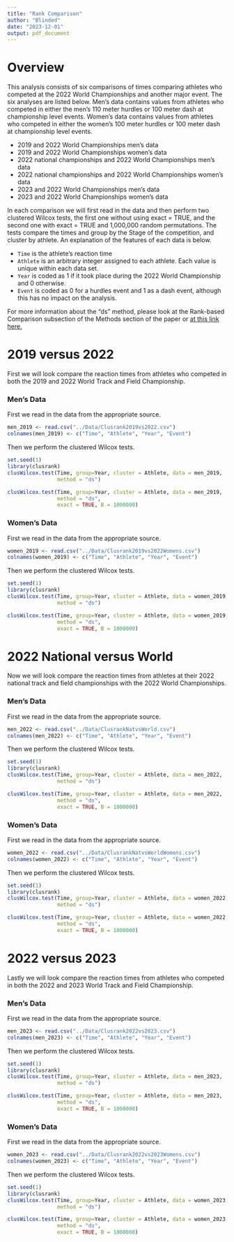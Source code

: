 ```yaml
---
title: "Rank Comparison"
author: "Blinded"
date: "2023-12-01"
output: pdf_document
---
```



# Overview
This analysis consists of six comparisons of times comparing athletes who
competed at the 2022 World Championships and another major event. The six
analyses are listed below. Men's data contains values from athletes who competed
in either the men's 110 meter hurdles or 100 meter dash at championship level
events. Women's data contains values from athletes who competed
in either the women's 100 meter hurdles or 100 meter dash at championship level
events.

+ 2019 and 2022 World Championships men's data
+ 2019 and 2022 World Championships women's data
+ 2022 national championships and 2022 World Championships men's data
+ 2022 national championships and 2022 World Championships women's data
+ 2023 and 2022 World Championships men's data
+ 2023 and 2022 World Championships women's data

In each comparison we will first read in the data
and then perform two clustered Wilcox tests, the first one without using
exact = TRUE, and the second one with exact = TRUE and 1,000,000 random
permutations. The tests compare the times and group by the Stage of the
competition, and cluster by athlete.  An explanation of the features of each
data is below.

+ `Time` is the athlete's reaction time
+ `Athlete` is an arbitrary integer assigned to each athlete.  Each value is
unique within each data set.
+ `Year` is coded as 1 if it took place during the 2022 World Championship and
0 otherwise.
+ `Event` is coded as 0 for a hurdles event and 1 as a dash event, although this
has no impact on the analysis.


For more information about the "ds" method, please look at the Rank-based
Comparison subsection of the Methods section of the paper or
[at this link here.](https://www.tandfonline.com/doi/abs/10.1198/016214504000001583)  



# 2019 versus 2022

First we will look compare the reaction times from athletes who competed in both
the 2019 and 2022 World Track and Field Championship.

### Men's Data

First we read in the data from the appropriate source.

```r
men_2019 <- read.csv("../Data/Clusrank2019vs2022.csv")
colnames(men_2019) <- c("Time", "Athlete", "Year", "Event")
```

Then we perform the clustered Wilcox tests.

```r
set.seed(1)
library(clusrank)
clusWilcox.test(Time, group=Year, cluster = Athlete, data = men_2019,
                method = "ds")

clusWilcox.test(Time, group=Year, cluster = Athlete, data = men_2019,
                method = "ds",
                exact = TRUE, B = 1000000)
```

### Women's Data

First we read in the data from the appropriate source.

```r
women_2019 <- read.csv("../Data/Clusrank2019vs2022Womens.csv")
colnames(women_2019) <- c("Time", "Athlete", "Year", "Event")
```

Then we perform the clustered Wilcox tests.

```r
set.seed(1)
library(clusrank)
clusWilcox.test(Time, group=Year, cluster = Athlete, data = women_2019,
                method = "ds")

clusWilcox.test(Time, group=Year, cluster = Athlete, data = women_2019,
                method = "ds",
                exact = TRUE, B = 1000000)
```


# 2022 National versus World
Now we will look compare the reaction times from athletes at their 2022 national
track and field championships with the 2022 World Championships.

### Men's Data

First we read in the data from the appropriate source.

```r
men_2022 <- read.csv("../Data/ClusrankNatvsWorld.csv")
colnames(men_2022) <- c("Time", "Athlete", "Year", "Event")
```

Then we perform the clustered Wilcox tests.

```r
set.seed(1)
library(clusrank)
clusWilcox.test(Time, group=Year, cluster = Athlete, data = men_2022,
                method = "ds")

clusWilcox.test(Time, group=Year, cluster = Athlete, data = men_2022,
                method = "ds",
                exact = TRUE, B = 1000000)
```

### Women's Data

First we read in the data from the appropriate source.

```r
women_2022 <- read.csv("../Data/ClusrankNatvsWorldWomens.csv")
colnames(women_2022) <- c("Time", "Athlete", "Year", "Event")
```

Then we perform the clustered Wilcox tests.

```r
set.seed(1)
library(clusrank)
clusWilcox.test(Time, group=Year, cluster = Athlete, data = women_2022,
                method = "ds")

clusWilcox.test(Time, group=Year, cluster = Athlete, data = women_2022,
                method = "ds",
                exact = TRUE, B = 1000000)
```


# 2022 versus 2023

Lastly we will look compare the reaction times from athletes who competed in both
the 2022 and 2023 World Track and Field Championship.

### Men's Data

First we read in the data from the appropriate source.

```r
men_2023 <- read.csv("../Data/Clusrank2022vs2023.csv")
colnames(men_2023) <- c("Time", "Athlete", "Year", "Event")
```

Then we perform the clustered Wilcox tests.

```r
set.seed(1)
library(clusrank)
clusWilcox.test(Time, group=Year, cluster = Athlete, data = men_2023,
                method = "ds")

clusWilcox.test(Time, group=Year, cluster = Athlete, data = men_2023,
                method = "ds",
                exact = TRUE, B = 1000000)
```

### Women's Data

First we read in the data from the appropriate source.

```r
women_2023 <- read.csv("../Data/Clusrank2022vs2023Womens.csv")
colnames(women_2023) <- c("Time", "Athlete", "Year", "Event")
```

Then we perform the clustered Wilcox tests.

```r
set.seed(1)
library(clusrank)
clusWilcox.test(Time, group=Year, cluster = Athlete, data = women_2023,
                method = "ds")

clusWilcox.test(Time, group=Year, cluster = Athlete, data = women_2023,
                method = "ds",
                exact = TRUE, B = 1000000)
```


